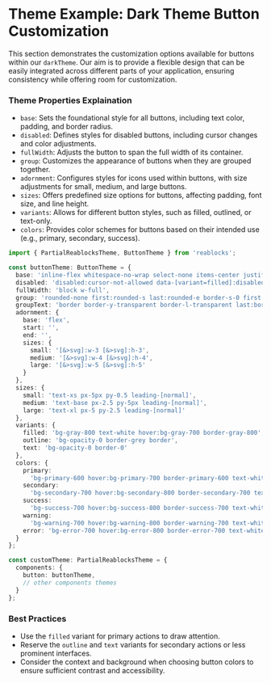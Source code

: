 
<Meta title="Docs/Theme/Example" />

# Theme Example: Dark Theme Button Customization

This section demonstrates the customization options available for buttons within our `darkTheme`. 
Our aim is to provide a flexible design that can be easily integrated across different parts of your application, ensuring consistency while offering room for customization.
### Theme Properties Explaination
- `base`: Sets the foundational style for all buttons, including text color, padding, and border radius.
- `disabled`: Defines styles for disabled buttons, including cursor changes and color adjustments.
- `fullWidth`: Adjusts the button to span the full width of its container.
- `group`: Customizes the appearance of buttons when they are grouped together.
- `adornment`: Configures styles for icons used within buttons, with size adjustments for small, medium, and large buttons.
- `sizes`: Offers predefined size options for buttons, affecting padding, font size, and line height.
- `variants`: Allows for different button styles, such as filled, outlined, or text-only.
- `colors`: Provides color schemes for buttons based on their intended use (e.g., primary, secondary, success).

```ts
import { PartialReablocksTheme, ButtonTheme } from 'reablocks';

const buttonTheme: ButtonTheme = {
  base: 'inline-flex whitespace-no-wrap select-none items-center justify-center px-2.5 py-1 rounded text-gray-100',
  disabled: 'disabled:cursor-not-allowed data-[variant=filled]:disabled:bg-gray-600 disabled:text-gray-400 border-gray-500',
  fullWidth: 'block w-full',
  group: 'rounded-none first:rounded-s last:rounded-e border-s-0 first:border-s',
  groupText: 'border border-y-transparent border-l-transparent last:border-r-transparent hover:bg-initial',
  adornment: {
    base: 'flex',
    start: '',
    end: '',
    sizes: {
      small: '[&>svg]:w-3 [&>svg]:h-3',
      medium: '[&>svg]:w-4 [&>svg]:h-4',
      large: '[&>svg]:w-5 [&>svg]:h-5'
    }
  },
  sizes: {
    small: 'text-xs px-5px py-0.5 leading-[normal]',
    medium: 'text-base px-2.5 py-5px leading-[normal]',
    large: 'text-xl px-5 py-2.5 leading-[normal]'
  },
  variants: {
    filled: 'bg-gray-800 text-white hover:bg-gray-700 border-gray-800',
    outline: 'bg-opacity-0 border-grey border',
    text: 'bg-opacity-0 border-0'
  },
  colors: {
    primary:
      'bg-primary-600 hover:bg-primary-700 border-primary-600 text-white',
    secondary:
      'bg-secondary-700 hover:bg-secondary-800 border-secondary-700 text-white',
    success:
      'bg-success-700 hover:bg-success-800 border-success-700 text-white',
    warning:
      'bg-warning-700 hover:bg-warning-800 border-warning-700 text-white',
    error: 'bg-error-700 hover:bg-error-800 border-error-700 text-white'
  }
};

const customTheme: PartialReablocksTheme = {
  components: {
    button: buttonTheme,
    // other components themes
  }
};
```
### Best Practices
- Use the `filled` variant for primary actions to draw attention.
- Reserve the `outline` and `text` variants for secondary actions or less prominent interfaces.
- Consider the context and background when choosing button colors to ensure sufficient contrast and accessibility.
